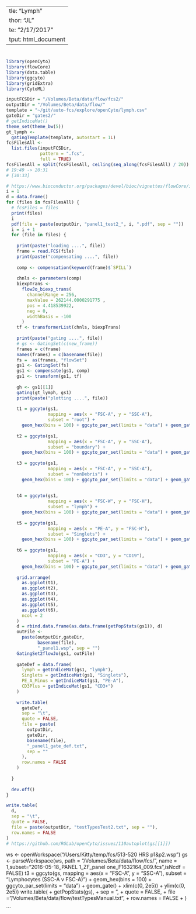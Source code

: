   ---
title: "Lymph"
author: "JL"
date: "2/17/2017"
output: html_document
---

# 

```r
library(openCyto)
library(flowCore)
library(data.table)
library(ggcyto)
library(gridExtra)
library(CytoML)
```

```r
inputFCSDir = "/Volumes/Beta/data/flow/fcs2/"
outputDir = "/Volumes/Beta/data/flow/"
template = "~/git/auto-fcs/explore/openCyto/lymph.csv"
gateDir = "gates2/"
# getIndiceMat()
theme_set(theme_bw(5))
gt_lymph <-
  gatingTemplate(template, autostart = 1L)
fcsFilesAll <-
  list.files(inputFCSDir,
             pattern = ".fcs",
             full = TRUE)
fcsFilesAll = split(fcsFilesAll, ceiling(seq_along(fcsFilesAll) / 20))
# 19:49 -> 20:31
# [30:33]

# https://www.bioconductor.org/packages/devel/bioc/vignettes/flowCore/inst/doc/HowTo-flowCore.pdf
i = 1
d = data.frame()
for (files in fcsFilesAll) {
  # fcsFiles = files
  print(files)
  i
  pdf(file = paste(outputDir, "panel1_test2_", i, ".pdf", sep = ""))
  i = i + 1
  for (file in files) {
    
    print(paste("loading ....", file))
    frame = read.FCS(file)
    print(paste("compensating ....", file))
    
    comp <- compensation(keyword(frame)$`SPILL`)
    
    chnls <- parameters(comp)
    biexpTrans <-
      flowJo_biexp_trans(
        channelRange = 256,
        maxValue = 262144.0000291775 ,
        pos = 4.418539922,
        neg = 0,
        widthBasis = -100
      )
    tf <- transformerList(chnls, biexpTrans)
    
    print(paste("gating ....", file))
    # gs <- GatingSet(c(new_frame))
    frames = c(frame)
    names(frames) = c(basename(file))
    fs =  as(frames, "flowSet")
    gs1 <- GatingSet(fs)
    gs1 <- compensate(gs1, comp)
    gs1 <- transform(gs1, tf)
    
    gh <- gs1[[1]]
    gating(gt_lymph, gs1)
    print(paste("plotting ....", file))
    
    t1 = ggcyto(gs1,
                mapping = aes(x = "FSC-A", y = "SSC-A"),
                subset = "root") +
      geom_hex(bins = 100) + ggcyto_par_set(limits = "data") + geom_gate() + xlim(c(0, 2e5)) + ylim(c(0, 2e5))
    
    t2 = ggcyto(gs1,
                mapping = aes(x = "FSC-A", y = "SSC-A"),
                subset = "boundary") +
      geom_hex(bins = 100) + ggcyto_par_set(limits = "data") + geom_gate() + xlim(c(0, 2e5)) + ylim(c(0, 2e5))
    
    t3 = ggcyto(gs1,
                mapping = aes(x = "FSC-A", y = "SSC-A"),
                subset = "nonDebris") +
      geom_hex(bins = 100) + ggcyto_par_set(limits = "data") + geom_gate() + xlim(c(0, 2e5)) + ylim(c(0, 2e5))
    
    
    t4 = ggcyto(gs1,
                mapping = aes(x = "FSC-W", y = "FSC-H"),
                subset = "lymph") +
      geom_hex(bins = 100) + ggcyto_par_set(limits = "data") + geom_gate()
    
    t5 = ggcyto(gs1,
                mapping = aes(x = "PE-A", y = "FSC-H"),
                subset = "Singlets") +
      geom_hex(bins = 100) + ggcyto_par_set(limits = "data") + geom_gate()
    
    t6 = ggcyto(gs1,
                mapping = aes(x = "CD3", y = "CD19"),
                subset = "PE-A") +
      geom_hex(bins = 100) + ggcyto_par_set(limits = "data") + geom_gate()
    
    grid.arrange(
      as.ggplot(t1),
      as.ggplot(t2),
      as.ggplot(t3),
      as.ggplot(t4),
      as.ggplot(t5),
      as.ggplot(t6),
      ncol = 2
    )
    d = rbind.data.frame(as.data.frame(getPopStats(gs1)), d)
    outFile <-
      paste(outputDir,gateDir,
            basename(file),
            "_panel1.wsp", sep = "")
    GatingSet2flowJo(gs1, outFile)
    
    gateDef = data.frame(
      lymph = getIndiceMat(gs1, "lymph"),
      Singlets = getIndiceMat(gs1, "Singlets"),
      PE_A_Minus = getIndiceMat(gs1, "PE-A"),
      CD3Plus = getIndiceMat(gs1, "CD3+")
    )
    
    write.table(
      gateDef,
      sep = "\t",
      quote = FALSE,
      file = paste(
        outputDir,
        gateDir,
        basename(file),
        "_panel1_gate_def.txt",
        sep = ""
      ),
      row.names = FALSE
    )
    
  }
  
  dev.off()
}

write.table(
  d,
  sep = "\t",
  quote = FALSE,
  file = paste(outputDir, "testTypesTest2.txt", sep = ""),
  row.names = FALSE
)
# https://github.com/RGLab/openCyto/issues/110autoplot(gs[[1]])

```


ws <- openWorkspace("/Users/Kitty/temp/fcs/513-520 HRS p1&p2.wsp")
 gs <- parseWorkspace(ws, path = "/Volumes/Beta/data/flow/fcs/", name = 1,subset="2016-05-18_PANEL 1_ZF_panel one_F1632164_009.fcs",isNcdf = FALSE)
t3 = ggcyto(gs,
            mapping = aes(x = "FSC-A", y = "SSC-A"),
            subset = "Lymphocytes (SSC-A v FSC-A)") +
    geom_hex(bins = 100) + ggcyto_par_set(limits = "data") + geom_gate() + xlim(c(0, 2e5)) + ylim(c(0, 2e5))
write.table(
+     getPopStats(gs),
+     sep = "\t",
+     quote = FALSE,
+     file = "/Volumes/Beta/data/flow/testTypesManual.txt",
+     row.names = FALSE
+ )

```



